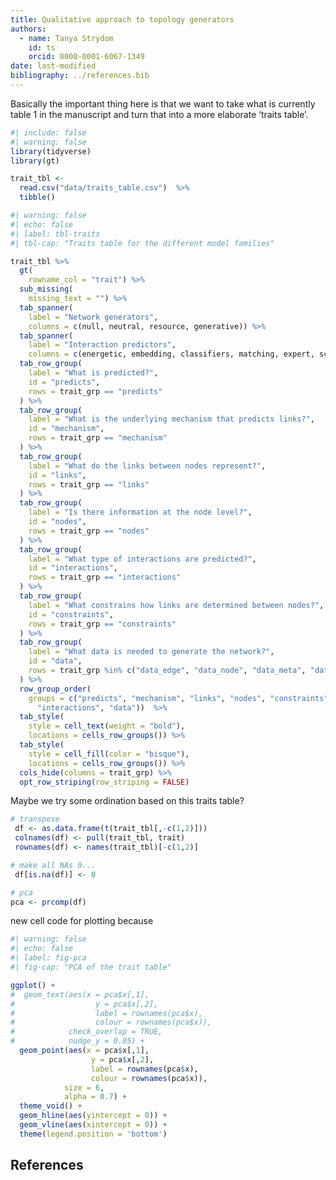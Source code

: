 ```yaml
---
title: Qualitative approach to topology generators
authors:
  - name: Tanya Strydom
    id: ts
    orcid: 0000-0001-6067-1349
date: last-modified
bibliography: ../references.bib
---
```


Basically the important thing here is that we want to take what is currently table 1 in the manuscript and turn that into a more elaborate 'traits table'.

```r
#| include: false
#| warning: false
library(tidyverse)
library(gt)

trait_tbl <-
  read.csv("data/traits_table.csv")  %>% 
  tibble()
```

```r
#| warning: false
#| echo: false
#| label: tbl-traits
#| tbl-cap: "Traits table for the different model families"

trait_tbl %>% 
  gt(
    rowname_col = "trait") %>% 
  sub_missing(
    missing_text = "") %>% 
  tab_spanner(
    label = "Network generators",
    columns = c(null, neutral, resource, generative)) %>% 
  tab_spanner(
    label = "Interaction predictors",
    columns = c(energetic, embedding, classifiers, matching, expert, scavenging))  %>%
  tab_row_group(
    label = "What is predicted?",
    id = "predicts",
    rows = trait_grp == "predicts"
  ) %>%
  tab_row_group(
    label = "What is the underlying mechanism that predicts links?",
    id = "mechanism",
    rows = trait_grp == "mechanism"
  ) %>%
  tab_row_group(
    label = "What do the links between nodes represent?",
    id = "links",
    rows = trait_grp == "links"
  ) %>%
  tab_row_group(
    label = "Is there information at the node level?",
    id = "nodes",
    rows = trait_grp == "nodes"
  ) %>%
  tab_row_group(
    label = "What type of interactions are predicted?",
    id = "interactions",
    rows = trait_grp == "interactions"
  ) %>%
  tab_row_group(
    label = "What constrains how links are determined between nodes?",
    id = "constraints",
    rows = trait_grp == "constraints"
  ) %>% 
  tab_row_group(
    label = "What data is needed to generate the network?",
    id = "data",
    rows = trait_grp %in% c("data_edge", "data_node", "data_meta", "data_network")
  ) %>% 
  row_group_order(
    groups = c("predicts", "mechanism", "links", "nodes", "constraints", 
      "interactions", "data"))  %>% 
  tab_style(
    style = cell_text(weight = "bold"),
    locations = cells_row_groups()) %>% 
  tab_style(
    style = cell_fill(color = "bisque"),
    locations = cells_row_groups()) %>% 
  cols_hide(columns = trait_grp) %>% 
  opt_row_striping(row_striping = FALSE)

```

Maybe we try some ordination based on this traits table?

```r

# transpose
 df <- as.data.frame(t(trait_tbl[,-c(1,2)]))
 colnames(df) <- pull(trait_tbl, trait)
 rownames(df) <- names(trait_tbl)[-c(1,2)]

# make all NAs 0...
 df[is.na(df)] <- 0

# pca
pca <- prcomp(df)


```

new cell code for plotting because

```r
#| warning: false
#| echo: false
#| label: fig-pca
#| fig-cap: "PCA of the trait table"

ggplot() +
#  geom_text(aes(x = pca$x[,1],
#                  y = pca$x[,2],
#                  label = rownames(pca$x),
#                  colour = rownames(pca$x)),
#            check_overlap = TRUE,
#            nudge_y = 0.05) +
  geom_point(aes(x = pca$x[,1],
                  y = pca$x[,2],
                  label = rownames(pca$x),
                  colour = rownames(pca$x)),
            size = 6,
            alpha = 0.7) +
  theme_void() +
  geom_hline(aes(yintercept = 0)) +
  geom_vline(aes(xintercept = 0)) +
  theme(legend.position = 'bottom')


```

## References {.unnumbered}

::: {#refs}
:::